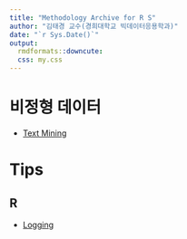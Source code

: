 ```yaml
---
title: "Methodology Archive for R S"
author: "김태경 교수(경희대학교 빅데이터응용학과)"
date: "`r Sys.Date()`"
output: 
  rmdformats::downcute:
  css: my.css
---
```


# 비정형 데이터

* [Text Mining](./index_text_mining.html)

# Tips

## R

* [Logging](./tips/R/logging.nb.html)